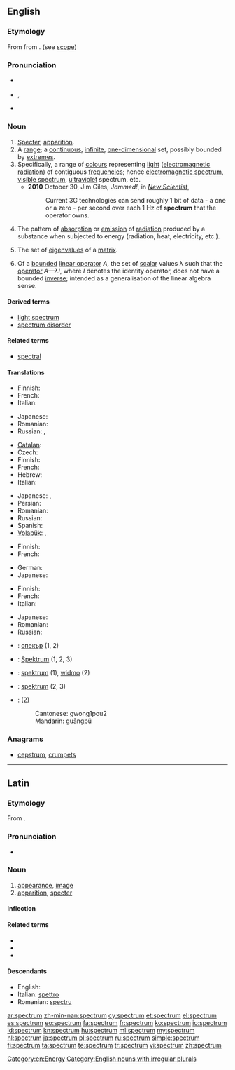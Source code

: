 ==English==
{{wikipedia}}

===Etymology===
From {{etyl|la}} {{term|spectrum||appearance, image, apparition|lang=la}} from {{term|specio|speciō|look at, view|lang=la}}. (see [[scope]])

===Pronunciation===
* {{a|Canada|UK}} {{IPA|/ˈspektrəm/}}
* {{a|unknown}} {{IPA|/ˈspɛktrəm/}}, {{SAMPA|/"spEktr@m/}}
* {{rhymes|ɛktrəm}}

===Noun===
{{en-noun|spectr|a|pl2=spectrums}}

# [[specter|Specter]], [[apparition]]. {{defdate|from early 17th c.}}
# A [[range]]; a [[continuous]], [[infinite]], [[one-dimensional]] set, possibly bounded by [[extremes]].
# Specifically, a range of [[colour]]s representing [[light]] ([[electromagnetic radiation]]) of contiguous [[frequency|frequencies]]; hence [[electromagnetic spectrum]], [[visible spectrum]], [[ultraviolet]] spectrum, etc. {{defdate|from later 17th c.}}
#* '''2010''' October 30, Jim Giles, ''Jammed!'', in ''[[w:New Scientist|New Scientist]]'',
#*: Current 3G technologies can send roughly 1 bit of data - a one or a zero - per second over each 1 Hz of '''spectrum''' that the operator owns.
# {{chemistry}} The pattern of [[absorption]] or [[emission]] of [[radiation]] produced by a substance when subjected to energy (radiation, heat, electricity, etc.).
# {{mathematics|linear algebra}} The set of [[eigenvalue]]s of a [[matrix]].
# {{mathematics|functional analysis}} Of a [[bounded]] [[linear operator]] ''A'', the set of [[scalar]] values λ such that the [[operator]] ''A—λI'', where ''I'' denotes the identity operator, does not have a bounded [[inverse]]; intended as a generalisation of the linear algebra sense.

====Derived terms====
* [[light spectrum]]
* [[spectrum disorder]]

====Related terms====
* [[spectral]]

====Translations====
{{trans-top|range}}
* Finnish: {{t|fi|kirjo}}
* French: {{t+|fr|spectre|m}}
* Italian: {{t+|it|spettro}}
{{trans-mid}}
* Japanese: {{t-|ja|スペクトル|tr=supekutoru}}
* Romanian: {{t-|ro|spectru|n}}
* Russian: {{t+|ru|спектр|m|tr=sp'ektr}}, {{t|ru|диапазон|m|tr=diapazón}}
{{trans-bottom}}

{{trans-top|range of colors}}
* [[Catalan]]: {{t|ca|espectre|m}}
* Czech: {{t-|cs|spektrum|n}}
* Finnish: {{t|fi|kirjo}}
* French: {{t+|fr|spectre|m}}
* Hebrew: {{t+|he|ספקטרום|tr=spéktrum}}
* Italian: {{t+|it|spettro}}
{{trans-mid}}
* Japanese: {{t-|ja|スペクトル|tr=supekutoru}}, {{t|ja|分光特性|tr=bunkō tokusē}}
* Persian: {{t-|fa|طیف}}
* Romanian: {{t-|ro|spectru|n}}
* Russian: {{t+|ru|спектр|m|tr=sp'ektr}}
* Spanish: {{t|es|espectro|m}}
* [[Volapük]]: {{t|vo|späktrum}}, {{t|vo|kölaspäktrum}}
{{trans-bottom}}

{{trans-top|chemistry: a pattern of absorption or emission of radiation}}
* Finnish: {{t|fi|spektri}}
* French: {{t+|fr|spectre|m}}
{{trans-mid}}
* German: {{t|de|Spektrum|n}}
* Japanese: {{t-|ja|スペクトル|tr=supekutoru}}
{{trans-bottom}}

{{trans-top|linear algebra: set of scalar values}}
* Finnish: {{t|fi|spektri}}
* French: {{t+|fr|spectre|m}}
* Italian: {{t+|it|spettro}}
{{trans-mid}}
* Japanese: {{t-|ja|スペクトル|tr=supekutoru}}
* Romanian: {{t-|ro|spectru|n}}
* Russian: {{t+|ru|спектр|sp'ektr|m}}
{{trans-bottom}}

{{checktrans-top}}
* {{ttbc|bg}}: [[спекър]] {{m}} (1, 2)
* {{ttbc|de}}: [[Spektrum]] {{n}} (1, 2, 3)
{{trans-mid}}
* {{ttbc|pl}}: [[spektrum]] {{n}} (1), [[widmo]] {{n}} (2)
* {{ttbc|sv}}: [[spektrum]] {{n}} (2, 3)
* {{ttbc|zh}}: {{zh-ts|光譜|光谱}} (2)
*: Cantonese: gwong1pou2
*: Mandarin: guāngpǔ
{{trans-bottom}}

===Anagrams===
* [[cepstrum#English|cepstrum]], [[crumpets#English|crumpets]]

[[Category:en:Energy]]
[[Category:English nouns with irregular plurals]]

----

==Latin==

===Etymology===
From {{term|specio|speciō|look at, behold|lang=la}}.

===Pronunciation===
* {{a|Classical}} {{IPA|/ˈspek.trum/|lang=la}}

===Noun===
{{la-noun|spectrum|spectri|spectrī|n|second}}

# [[appearance]], [[image]]
# [[apparition]], [[specter]]

====Inflection====
{{la-decl-2nd-N|spectr}}

====Related terms====
* {{l|la|specio|speciō}}
* {{l|la|spectio|spectiō}}
* {{l|la|specto|spectō}}

====Descendants====
* English: {{l|en|spectrum}}
* Italian: [[spettro]]
* Romanian: [[spectru]]

[[ar:spectrum]]
[[zh-min-nan:spectrum]]
[[cy:spectrum]]
[[et:spectrum]]
[[el:spectrum]]
[[es:spectrum]]
[[eo:spectrum]]
[[fa:spectrum]]
[[fr:spectrum]]
[[ko:spectrum]]
[[io:spectrum]]
[[id:spectrum]]
[[kn:spectrum]]
[[hu:spectrum]]
[[ml:spectrum]]
[[my:spectrum]]
[[nl:spectrum]]
[[ja:spectrum]]
[[pl:spectrum]]
[[ru:spectrum]]
[[simple:spectrum]]
[[fi:spectrum]]
[[ta:spectrum]]
[[te:spectrum]]
[[tr:spectrum]]
[[vi:spectrum]]
[[zh:spectrum]]